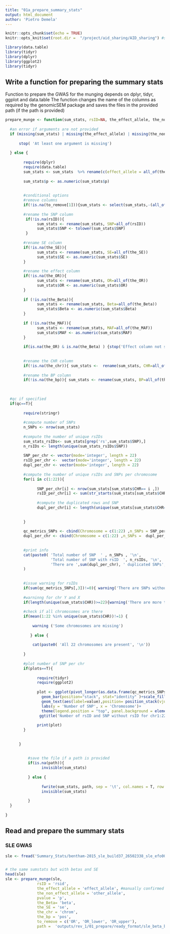 ```yaml
---
title: "01a_prepare_summary_stats"
output: html_document
author: 'Pietro Demela'
---
```


```r
knitr::opts_chunk$set(echo = TRUE)
knitr::opts_knit$set(root.dir =  "/project/aid_sharing/AID_sharing") #set up the project directory
```


```r
library(data.table)
library(tidyr)
library(dplyr)
library(ggplot2)
library(tidyr)
```


## Write a function for preparing the summary stats

Function to prepare the GWAS for the munging depends on dplyr, tidyr, ggplot and data.table
The function changes the name of the columns as required by the genomicSEM package and saves the files in the provided path (if the path is provided)

```r

prepare_munge <- function(sum_stats, rsID=NA, the_effect_allele, the_non_effect_allele, pvalue, the_OR=NA, the_Beta=NA, the_SE=NA, the_chr=NA, the_bp=NA, to_remove=NA, path = NA, the_MAF=NA, qc=T, plots=T){
  
  #an error if arguments are not provided 
  if (missing(sum_stats) | missing(the_effect_allele) | missing(the_non_effect_allele) | missing(pvalue) ) {
    
      stop( 'At least one argument is missing')
    
  } else {
    
        require(dplyr)
        require(data.table)
        sum_stats <- sum_stats  %>% rename(c(effect_allele = all_of(the_effect_allele), other_allele = all_of(the_non_effect_allele), p = all_of(pvalue) ))
        
        sum_stats$p <- as.numeric(sum_stats$p)
        
        
        #conditional options 
        #remove columns
        if(!is.na(to_remove[1])){sum_stats <- select(sum_stats,-(all_of(to_remove)))} 
        
        #rename the SNP column 
         if(!is.na(rsID)){ 
              sum_stats <- rename(sum_stats, SNP=all_of(rsID))
              sum_stats$SNP <- tolower(sum_stats$SNP)
         }
        
        #rename SE column
        if(!is.na(the_SE)){ 
              sum_stats <- rename(sum_stats, SE=all_of(the_SE))
              sum_stats$SE <- as.numeric(sum_stats$SE)
        }
        
        #rename the effect column
        if(!is.na(the_OR)){
              sum_stats <- rename(sum_stats, OR=all_of(the_OR))
              sum_stats$OR <- as.numeric(sum_stats$OR)
        }
        
        if (!is.na(the_Beta)){
              sum_stats <- rename(sum_stats, Beta=all_of(the_Beta))
              sum_stats$Beta <- as.numeric(sum_stats$Beta)
        } 
        
        if (!is.na(the_MAF)){
              sum_stats <- rename(sum_stats, MAF=all_of(the_MAF))
              sum_stats$MAF <- as.numeric(sum_stats$MAF)
        } 
        
        if(is.na(the_OR) & is.na(the_Beta) ) {stop('Effect column not specified ')}
        
        
        #rename the CHR column
        if(!is.na(the_chr)){ sum_stats <-  rename(sum_stats, CHR=all_of(the_chr))}
        
        #rename the BP column
        if(!is.na(the_bp)){ sum_stats <- rename(sum_stats, BP=all_of(the_bp))}
        
        
  
  #qc if specified
  if(qc==T){
        
        require(stringr)
        
        #compute number of SNPs
        n_SNPs <- nrow(sum_stats)
        
        #compute the number of unique rsIDs 
        sum_stats_rsIDs<- sum_stats[grep('rs',sum_stats$SNP),]
        n_rsIDs <- length(unique(sum_stats_rsIDs$SNP))
        
        SNP_per_chr <- vector(mode='integer', length = 22)
        rsID_per_chr <-  vector(mode='integer', length = 22)
        dupl_per_chr <- vector(mode='integer', length = 22)
        
        #compute the number of unique rsIDs and SNPs per chromosome 
        for(i in c(1:22)){
          
              SNP_per_chr[i] <- nrow(sum_stats[sum_stats$CHR== i ,]) 
              rsID_per_chr[i] <- sum(str_starts(sum_stats[sum_stats$CHR== i,]$SNP, 'rs'))
              
              #compute the duplicated rows and SNP
              dupl_per_chr[i] <- length(unique(sum_stats[sum_stats$CHR== i ,]$SNP[duplicated(sum_stats[sum_stats$CHR== i ,]$SNP)]))
              
          
        }
        
        qc_metrics_SNPs <- cbind(Chromosome = c(1:22) ,n_SNPs = SNP_per_chr, no_rsID= c(SNP_per_chr - rsID_per_chr))
        dupl_per_chr <- cbind(Chromosome = c(1:22) ,n_SNPs =  dupl_per_chr )
        
        
        #print info
        cat(paste0( 'Total number of SNP  ' , n_SNPs , '\n', 
                    'Total number of SNP with rsID  ', n_rsIDs, '\n',
                    'There are ',sum(dupl_per_chr), ' duplicated SNPs', '\n' )
        )
        
        
        #issue warning for rsIDs
        if(sum(qc_metrics_SNPs[,3])!=0){ warning('There are SNPs without rsIDs in chr1:22')}
        
        #warninng for chr Y and X
        if(length(unique(sum_stats$CHR))>=22){warning('There are more than 22 Chromosomes')}
        
        #check if all chromosomes are there
        if(mean(1:22 %in% unique(sum_stats$CHR))!=1) {
          
            warning ('Some chromosomes are missing')
          
           } else {
          
            cat(paste0( 'All 22 chromosomes are present', '\n'))
          
        }
        
        #plot number of SNP per chr
        if(plots==T){
          
              require(tidyr)
              require(ggplot2)
              
              plot <- ggplot(pivot_longer(as.data.frame(qc_metrics_SNPs),cols = c(n_SNPs, no_rsID)), aes(x=Chromosome, y=value, fill=name)) + 
                geom_bar(position="stack", stat="identity" )+scale_fill_manual(values = c("grey80", "red")) +
                geom_text(aes(label=value),position= position_stack(vjust = 0.5, reverse=F))+
                labs(y = 'Number of SNP', x = 'Chromosome')+
                theme(legend.position = "top", panel.background = element_blank(), axis.line = element_line(colour = "black")) +
               ggtitle('Number of rsID and SNP without rsID for chr1:22')
          
              print(plot)
        }
        
        
      }
  
        
          #save the file if a path is provided
          if(is.na(path)){
                invisible(sum_stats)
            
          } else {
            
                fwrite(sum_stats, path, sep = '\t', col.names = T, row.names = F, quote = F)
                invisible(sum_stats)
                
          }
  }
  
}

```


## Read and prepare the summary stats

### SLE GWAS
```r
sle <- fread('Summary_Stats/bentham-2015_sle_build37_26502338_sle_efo0002690_1_gwas.sumstats.tsv.gz', data.table=F)


# the same sumstats but with betas and SE
head(sle)
sle <- prepare_munge(sle,
              rsID = 'rsid', 
              the_effect_allele = 'effect_allele', #manually confirmed on the paper 
              the_non_effect_allele = 'other_allele', 
              pvalue = 'p',
              the_Beta= 'beta', 
              the_SE = 'se',
              the_chr = 'chrom', 
              the_bp = 'pos',
              to_remove = c('OR', 'OR_lower', 'OR_upper'),
              path =  'outputs/rev_1/01_prepare/ready_format/sle_beta_bentham-2015.txt') 


```























